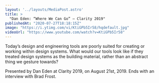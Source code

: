 ```yaml
---
layout: '../layouts/MediaPost.astro'
title: >
  "Dan Eden: “Where We Can Go” — Clarity 2019"
publishedAt: "2020-07-27T18:18:15Z"
image: "https://i.ytimg.com/vi/KtiGPb5Ir58/hqdefault.jpg"
videoUrl: "https://www.youtube.com/watch?v=KtiGPb5Ir58"
---
```

Today’s design and engineering tools are poorly suited for creating or working within design systems. What would our tools look like if they treated design systems as the building material, rather than an abstract thing we gesture towards?

Presented by Dan Eden at Clarity 2019, on August 21st, 2019. Ends with an interview with Brad Frost.
